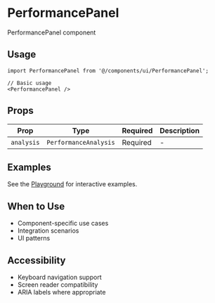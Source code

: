 # PerformancePanel

PerformancePanel component

## Usage

```tsx
import PerformancePanel from '@/components/ui/PerformancePanel';

// Basic usage
<PerformancePanel />
```

## Props

| Prop | Type | Required | Description |
|------|------|----------|-------------|
| `analysis` | `PerformanceAnalysis` | Required | - |

## Examples

See the [Playground](/play) for interactive examples.

## When to Use

- Component-specific use cases
- Integration scenarios
- UI patterns

## Accessibility

- Keyboard navigation support
- Screen reader compatibility
- ARIA labels where appropriate
